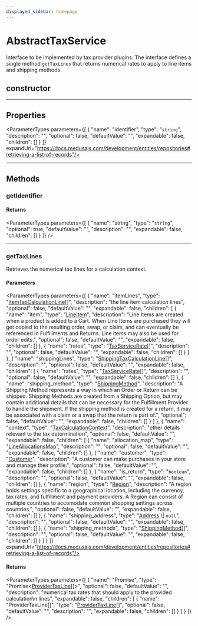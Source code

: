 ```yaml
---
displayed_sidebar: homepage
---
```



# AbstractTaxService

Interface to be implemented by tax provider plugins. The interface defines a
single method `getTaxLines` that returns numerical rates to apply to line
items and shipping methods.

## constructor

___

## Properties

<ParameterTypes parameters={[
  {
    "name": "identifier",
    "type": "`string`",
    "description": "",
    "optional": false,
    "defaultValue": "",
    "expandable": false,
    "children": []
  }
]} expandUrl="https://docs.medusajs.com/development/entities/repositories#retrieving-a-list-of-records"/>

___

## Methods

### getIdentifier

#### Returns

<ParameterTypes parameters={[
  {
    "name": "string",
    "type": "`string`",
    "optional": true,
    "defaultValue": "",
    "description": "",
    "expandable": false,
    "children": []
  }
]} />

___

### getTaxLines

Retrieves the numerical tax lines for a calculation context.

#### Parameters

<ParameterTypes parameters={[
  {
    "name": "itemLines",
    "type": "[ItemTaxCalculationLine](../types/medusa.ItemTaxCalculationLine.mdx)[]",
    "description": "the line item calculation lines",
    "optional": false,
    "defaultValue": "",
    "expandable": false,
    "children": [
      {
        "name": "item",
        "type": "[LineItem](../../entities/classes/entities.LineItem.mdx)",
        "description": "Line Items are created when a product is added to a Cart. When Line Items are purchased they will get copied to the resulting order, swap, or claim, and can eventually be referenced in Fulfillments and Returns. Line items may also be used for order edits.",
        "optional": false,
        "defaultValue": "",
        "expandable": false,
        "children": []
      },
      {
        "name": "rates",
        "type": "[TaxServiceRate](../types/medusa.TaxServiceRate.mdx)[]",
        "description": "",
        "optional": false,
        "defaultValue": "",
        "expandable": false,
        "children": []
      }
    ]
  },
  {
    "name": "shippingLines",
    "type": "[ShippingTaxCalculationLine](../types/medusa.ShippingTaxCalculationLine.mdx)[]",
    "description": "",
    "optional": false,
    "defaultValue": "",
    "expandable": false,
    "children": [
      {
        "name": "rates",
        "type": "[TaxServiceRate](../types/medusa.TaxServiceRate.mdx)[]",
        "description": "",
        "optional": false,
        "defaultValue": "",
        "expandable": false,
        "children": []
      },
      {
        "name": "shipping_method",
        "type": "[ShippingMethod](../../entities/classes/entities.ShippingMethod.mdx)",
        "description": "A Shipping Method represents a way in which an Order or Return can be shipped. Shipping Methods are created from a Shipping Option, but may contain additional details that can be necessary for the Fulfillment Provider to handle the shipment. If the shipping method is created for a return, it may be associated with a claim or a swap that the return is part of.",
        "optional": false,
        "defaultValue": "",
        "expandable": false,
        "children": []
      }
    ]
  },
  {
    "name": "context",
    "type": "[TaxCalculationContext](../types/medusa.TaxCalculationContext.mdx)",
    "description": "other details relevant to the tax determination",
    "optional": false,
    "defaultValue": "",
    "expandable": false,
    "children": [
      {
        "name": "allocation_map",
        "type": "[LineAllocationsMap](../types/medusa.LineAllocationsMap.mdx)",
        "description": "",
        "optional": false,
        "defaultValue": "",
        "expandable": false,
        "children": []
      },
      {
        "name": "customer",
        "type": "[Customer](../../entities/classes/entities.Customer.mdx)",
        "description": "A customer can make purchases in your store and manage their profile.",
        "optional": false,
        "defaultValue": "",
        "expandable": false,
        "children": []
      },
      {
        "name": "is_return",
        "type": "`boolean`",
        "description": "",
        "optional": false,
        "defaultValue": "",
        "expandable": false,
        "children": []
      },
      {
        "name": "region",
        "type": "[Region](../../entities/classes/entities.Region.mdx)",
        "description": "A region holds settings specific to a geographical location, including the currency, tax rates, and fulfillment and payment providers. A Region can consist of multiple countries to accomodate common shopping settings across countries.",
        "optional": false,
        "defaultValue": "",
        "expandable": false,
        "children": []
      },
      {
        "name": "shipping_address",
        "type": "[Address](../../entities/classes/entities.Address.mdx) \\| `null`",
        "description": "",
        "optional": false,
        "defaultValue": "",
        "expandable": false,
        "children": []
      },
      {
        "name": "shipping_methods",
        "type": "[ShippingMethod](../../entities/classes/entities.ShippingMethod.mdx)[]",
        "description": "",
        "optional": false,
        "defaultValue": "",
        "expandable": false,
        "children": []
      }
    ]
  }
]} expandUrl="https://docs.medusajs.com/development/entities/repositories#retrieving-a-list-of-records"/>

#### Returns

<ParameterTypes parameters={[
  {
    "name": "Promise",
    "type": "Promise&#60;[ProviderTaxLine](../types/medusa.ProviderTaxLine.mdx)[]&#62;",
    "optional": false,
    "defaultValue": "",
    "description": "numerical tax rates that should apply to the provided calculation\n  lines",
    "expandable": false,
    "children": [
      {
        "name": "ProviderTaxLine[]",
        "type": "[ProviderTaxLine](../types/medusa.ProviderTaxLine.mdx)[]",
        "optional": false,
        "defaultValue": "",
        "description": "",
        "expandable": false,
        "children": []
      }
    ]
  }
]} />
